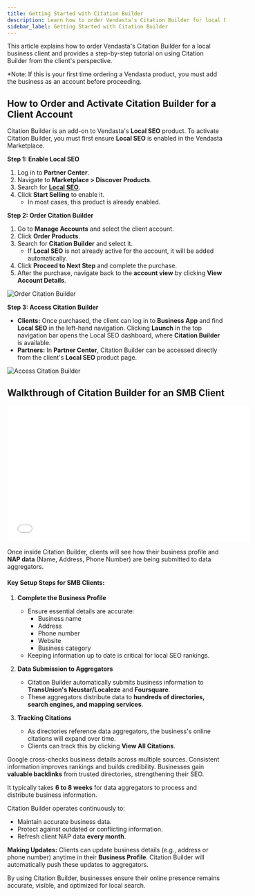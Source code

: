 ```yaml
---
title: Getting Started with Citation Builder
description: Learn how to order Vendasta's Citation Builder for local business clients and use it to manage business listings effectively.
sidebar_label: Getting Started with Citation Builder
---
```


This article explains how to order Vendasta's Citation Builder for a local business client and provides a step-by-step tutorial on using Citation Builder from the client's perspective.

*Note: If this is your first time ordering a Vendasta product, you must add the business as an account before proceeding.

## How to Order and Activate Citation Builder for a Client Account

Citation Builder is an add-on to Vendasta's **Local SEO** product. To activate Citation Builder, you must first ensure **Local SEO** is enabled in the Vendasta Marketplace.

**Step 1: Enable Local SEO**

1. Log in to **Partner Center**.
2. Navigate to **Marketplace > Discover Products**.
3. Search for [**Local SEO**](https://partners.vendasta.com/marketplace/products/MS).
4. Click **Start Selling** to enable it.
   - In most cases, this product is already enabled.

**Step 2: Order Citation Builder**

1. Go to **Manage Accounts** and select the client account.
2. Click **Order Products**.
3. Search for **Citation Builder** and select it.
   - If **Local SEO** is not already active for the account, it will be added automatically.
4. Click **Proceed to Next Step** and complete the purchase.
5. After the purchase, navigate back to the **account view** by clicking **View Account Details**.

![Order Citation Builder](./img/order-products.jpg)

**Step 3: Access Citation Builder**

- **Clients:** Once purchased, the client can log in to **Business App** and find **Local SEO** in the left-hand navigation. Clicking **Launch** in the top navigation bar opens the Local SEO dashboard, where **Citation Builder** is available.
- **Partners:** In **Partner Center**, Citation Builder can be accessed directly from the client's **Local SEO** product page.

![Access Citation Builder](./img/local-seo-dashboard.jpg)

## Walkthrough of Citation Builder for an SMB Client

<iframe src="//fast.wistia.com/embed/iframe/2vixpo5oyj" width="560" height="315" frameborder="0" allowFullScreen></iframe>

Once inside Citation Builder, clients will see how their business profile and **NAP data** (Name, Address, Phone Number) are being submitted to data aggregators.

#### **Key Setup Steps for SMB Clients:**

1. **Complete the Business Profile**
   - Ensure essential details are accurate:
     - Business name
     - Address
     - Phone number
     - Website
     - Business category
   - Keeping information up to date is critical for local SEO rankings.

2. **Data Submission to Aggregators**
   - Citation Builder automatically submits business information to **TransUnion's Neustar/Localeze** and **Foursquare**.
   - These aggregators distribute data to **hundreds of directories, search engines, and mapping services**.

3. **Tracking Citations**
   - As directories reference data aggregators, the business's online citations will expand over time.
   - Clients can track this by clicking **View All Citations**.

Google cross-checks business details across multiple sources. Consistent information improves rankings and builds credibility. Businesses gain **valuable backlinks** from trusted directories, strengthening their SEO.

It typically takes **6 to 8 weeks** for data aggregators to process and distribute business information.

Citation Builder operates continuously to:

- Maintain accurate business data.
- Protect against outdated or conflicting information.
- Refresh client NAP data **every month**.

**Making Updates:** Clients can update business details (e.g., address or phone number) anytime in their **Business Profile**. Citation Builder will automatically push these updates to aggregators.

By using Citation Builder, businesses ensure their online presence remains accurate, visible, and optimized for local search.